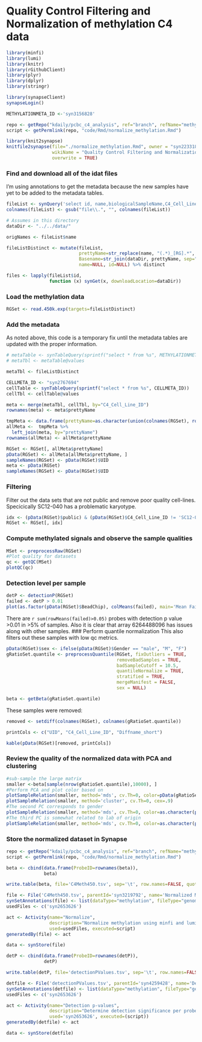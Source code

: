 Quality Control Filtering and Normalization of methylation C4 data
===================================================================
```r
library(minfi)
library(lumi)
library(knitr)
library(rGithubClient)
library(plyr)
library(dplyr)
library(stringr)

library(synapseClient)
synapseLogin()

METHYLATIONMETA_ID <-'syn3156828'
```

```r
repo <- getRepo("kdaily/pcbc_c4_analysis", ref="branch", refName="methylation")
script <- getPermlink(repo, "code/Rmd/normalize_methylation.Rmd")
```

```r
library(knit2synapse)
knitfile2synapse(file="./normalize_methylation.Rmd", owner = "syn2233188",
                 wikiName = "Quality Control Filtering and Normalization of methylation C4 data",
                 overwrite = TRUE)
```

### Find and download all of the idat files
I'm using annotations to get the metadata because the new samples have yet to be added to the metadata tables.
```r
fileList <- synQuery('select id, name,biologicalSampleName,C4_Cell_Line_ID,Diffname_short,BeadChip,Array_position,Row,Column,UID from file where parentId=="syn2653626" and fileType=="idat"')
colnames(fileList) <- gsub("file\\.", "", colnames(fileList))

# Assumes in this directory
dataDir <- "../../data/"

origNames <- fileList$name

fileListDistinct <- mutate(fileList, 
                           prettyName=str_replace(name, "(.*)_[RG].*", "\\1"),
                           Basename=str_join(dataDir, prettyName, sep="/"),
                           name=NULL, id=NULL) %>% distinct

files <- lapply(fileList$id,
                function (x) synGet(x, downloadLocation=dataDir))
```
### Load the methylation data
```r
RGSet <- read.450k.exp(targets=fileListDistinct)
```
### Add the metadata
As noted above, this code is a temporary fix until the metadata tables are updated with the proper information.
```r
# metaTable <- synTableQuery(sprintf("select * from %s", METHYLATIONMETA_ID))
# metaTbl <- metaTable@values

metaTbl <- fileListDistinct

CELLMETA_ID <- "syn2767694"
cellTable <- synTableQuery(sprintf("select * from %s", CELLMETA_ID))
cellTbl <- cellTable@values

meta <- merge(metaTbl, cellTbl, by="C4_Cell_Line_ID")
rownames(meta) <- meta$prettyName

tmpMeta <- data.frame(prettyName=as.character(union(colnames(RGSet), rownames(meta))))
allMeta <-  tmpMeta %>% 
  left_join(meta, by="prettyName")
rownames(allMeta) <- allMeta$prettyName

RGSet <- RGSet[, allMeta$prettyName]
pData(RGSet) <- allMeta[allMeta$prettyName, ]
sampleNames(RGSet) <- pData(RGSet)$UID
meta <- pData(RGSet)
sampleNames(RGSet) <- pData(RGSet)$UID
```
### Filtering
Filter out the data sets that are not public and remove poor quality cell-lines.  Specicically SC12-040 has a problematic karyotype.
```r
idx <- (pData(RGSet)$public) & (pData(RGSet)$C4_Cell_Line_ID != 'SC12-040')
RGSet <- RGSet[, idx]
```
### Compute methylated signals and observe the sample qualities
```r
MSet <- preprocessRaw(RGSet)
#Plot quality for datasets
qc <- getQC(MSet)
plotQC(qc)
```
### Detection level per sample
```r
detP <- detectionP(RGSet)
failed <- detP > 0.01
plot(as.factor(pData(RGSet)$BeadChip), colMeans(failed), main='Mean Failure Rate per Sample', xlab='Array', ylab='mean # of probes with detection p value >0.01')
```
There are `r sum(rowMeans(failed)>0.05)` probes with detection p value >0.01 in >5% of samples.  Also it is clear that array 6264488096 has issues along with other samples.
### Perform quantile normalization
This also filters out these samples with low qc metrics.
```r
pData(RGSet)$sex <- ifelse(pData(RGSet)$Gender == "male", "M", "F")
gRatioSet.quantile <- preprocessQuantile(RGSet, fixOutliers = TRUE,
                                         removeBadSamples = TRUE,
                                         badSampleCutoff = 10.5,
                                         quantileNormalize = TRUE,
                                         stratified = TRUE,
                                         mergeManifest = FALSE, 
                                         sex = NULL)

beta <- getBeta(gRatioSet.quantile)
```
These samples were removed:
```r
removed <- setdiff(colnames(RGSet), colnames(gRatioSet.quantile))

printCols <- c("UID", "C4_Cell_Line_ID", "Diffname_short")

kable(pData(RGSet)[removed, printCols])
```
### Review the quality of the normalized data with PCA and clustering
```r
#sub-sample the large matrix
smaller <-beta[sample(nrow(gRatioSet.quantile),10000), ]
#Perform PCA and plot color based on 
plotSampleRelation(smaller, method='mds', cv.Th=0, color=pData(gRatioSet.quantile)$Diffname_short)
plotSampleRelation(smaller, method='cluster', cv.Th=0, cex=.9)
#The second PC corresponds to gender
plotSampleRelation(smaller, method='mds', cv.Th=0, color=as.character(pData(gRatioSet.quantile)$Gender), dimension=c(2,3))
#The third PC is somewhat related to lab of origin
plotSampleRelation(smaller, method='mds', cv.Th=0, color=as.character(pData(gRatioSet.quantile)$Originating_Lab), dimension=c(3,4))
```
### Store the normalized dataset in Synapse
```r
repo <- getRepo("kdaily/pcbc_c4_analysis", ref="branch", refName="methylation")
script <- getPermlink(repo, "code/Rmd/normalize_methylation.Rmd")

beta <- cbind(data.frame(ProbeID=rownames(beta)),
              beta)

write.table(beta, file='C4Meth450.tsv', sep='\t', row.names=FALSE, quote=FALSE)

file <- File('C4Meth450.tsv', parentId='syn3219792', name='Normalized Methylation Matrix')
synSetAnnotations(file) <- list(dataType="methylation", fileType="genomicMatrix")
usedFiles <- c('syn2653626')

act <- Activity(name="Normalize", 
                description="Normalize methylation using minfi and lumi", 
                used=usedFiles, executed=script)
generatedBy(file) <- act

data <- synStore(file)
```

```r
detP <- cbind(data.frame(ProbeID=rownames(detP)),
              detP)

write.table(detP, file='detectionPValues.tsv', sep='\t', row.names=FALSE, quote=FALSE)

detfile <- File('detectionPValues.tsv', parentId='syn4259428', name='Detection p-values')
synSetAnnotations(detfile) <- list(dataType="methylation", fileType="genomicMatrix")
usedFiles <- c('syn2653626')

act <- Activity(name="Detection p-values", 
                description="Determine detection significance per probe per sample.", 
                used='syn2653626', executed=(script))
generatedBy(detfile) <- act

data <- synStore(detfile)

```

